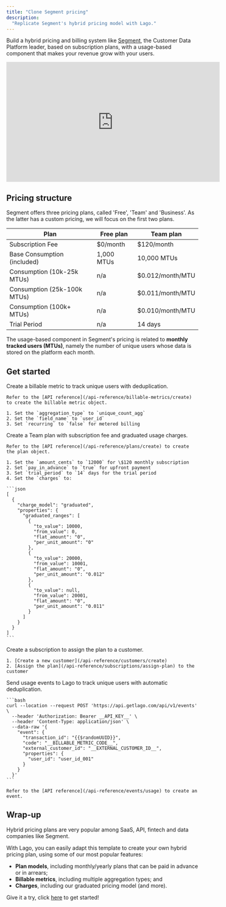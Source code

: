 ```yaml
---
title: "Clone Segment pricing"
description:
  "Replicate Segment's hybrid pricing model with Lago."
---
```


Build a hybrid pricing and billing system like [Segment](https://segment.com/), the Customer Data Platform leader, based on subscription plans, with a usage-based component that makes your revenue grow with your users.

<iframe width="560" height="315" src="https://www.youtube.com/embed/ZmoZUeJrPms?si=U8-dxW9B-Bw81ecK&amp;start=38" title="YouTube video player" frameborder="0" allow="accelerometer; autoplay; clipboard-write; encrypted-media; gyroscope; picture-in-picture; web-share" referrerpolicy="strict-origin-when-cross-origin" allowfullscreen></iframe>

## Pricing structure

Segment offers three pricing plans, called 'Free', 'Team' and 'Business'. As the latter has a custom pricing, we will focus on the first two plans.

| Plan          | Free plan     | Team plan     |
|---------------|---------------|---------------|
| Subscription Fee | $0/month    | $120/month   |
| Base Consumption (included) | 1,000 MTUs | 10,000 MTUs |
| Consumption (10k-25k MTUs) | n/a         | $0.012/month/MTU |
| Consumption (25k-100k MTUs) | n/a        | $0.011/month/MTU |
| Consumption (100k+ MTUs)     | n/a        | $0.010/month/MTU |
| Trial Period  | n/a           | 14 days       |

The usage-based component in Segment's pricing is related to **monthly tracked users (MTUs)**, namely the number of unique users whose data is stored on the platform each month.

## Get started

<Steps>
  <Step title="Create a billable metric">
    Create a billable metric to track unique users with deduplication.
    
    Refer to the [API reference](/api-reference/billable-metrics/create) to create the billable metric object.

    1. Set the `aggregation_type` to `unique_count_agg`
    2. Set the `field_name` to `user_id` 
    3. Set `recurring` to `false` for metered billing
  </Step>
  <Step title="Create a plan with graduated pricing">
    Create a Team plan with subscription fee and graduated usage charges.

    Refer to the [API reference](/api-reference/plans/create) to create the plan object.

    1. Set the `amount_cents` to `12000` for \$120 monthly subscription
    2. Set `pay_in_advance` to `true` for upfront payment
    3. Set `trial_period` to `14` days for the trial period
    4. Set the `charges` to:

    ```json
    [
      {
        "charge_model": "graduated",
        "properties": {
          "graduated_ranges": [
            {
              "to_value": 10000,
              "from_value": 0,
              "flat_amount": "0",
              "per_unit_amount": "0"
            },
            {
              "to_value": 20000,
              "from_value": 10001,
              "flat_amount": "0",
              "per_unit_amount": "0.012"
            },
            {
              "to_value": null,
              "from_value": 20001,
              "flat_amount": "0",
              "per_unit_amount": "0.011"
            }
          ]
        }
      }
    ]
    ```
  </Step>
  <Step title="Assign plan to customer">
    Create a subscription to assign the plan to a customer.

    1. [Create a new customer](/api-reference/customers/create)
    2. [Assign the plan](/api-reference/subscriptions/assign-plan) to the customer
  </Step>
  <Step title="Ingest usage via events">
    Send usage events to Lago to track unique users with automatic deduplication.

    ```bash
    curl --location --request POST 'https://api.getlago.com/api/v1/events' \
      --header 'Authorization: Bearer __API_KEY__' \
      --header 'Content-Type: application/json' \
      --data-raw '{
        "event": {
          "transaction_id": "{{$randomUUID}}",
          "code": "__BILLABLE_METRIC_CODE__",
          "external_customer_id": "__EXTERNAL_CUSTOMER_ID__",
          "properties": {
            "user_id": "user_id_001"
          }
        }
      }'
    ```

    Refer to the [API reference](/api-reference/events/usage) to create an event.
  </Step>
</Steps>

## Wrap-up
Hybrid pricing plans are very popular among SaaS, API, fintech and data companies like Segment.

With Lago, you can easily adapt this template to create your own hybrid pricing plan, using some of our most popular features:
- **Plan models**, including monthly/yearly plans that can be paid in advance or in arrears;
- **Billable metrics**, including multiple aggregation types; and
- **Charges**, including our graduated pricing model (and more).

Give it a try, click [here](https://www.getlago.com/get-started) to get started!